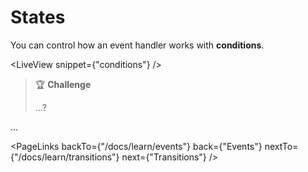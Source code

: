 # States

You can control how an event handler works with **conditions**.

<LiveView snippet={"conditions"} />

> 🏆 **Challenge**
>
> ...?

...

<PageLinks
  backTo={"/docs/learn/events"}
  back={"Events"}
  nextTo={"/docs/learn/transitions"}
  next={"Transitions"}
/>
